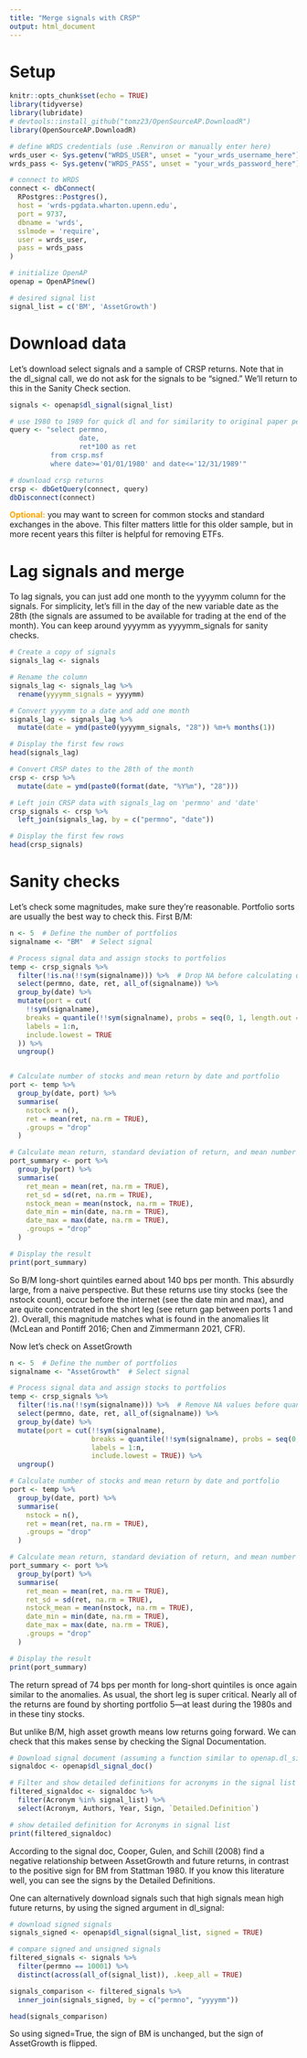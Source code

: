 ```yaml
---
title: "Merge signals with CRSP"
output: html_document
---
```


# Setup

```r
knitr::opts_chunk$set(echo = TRUE)
library(tidyverse)
library(lubridate)
# devtools::install_github("tomz23/OpenSourceAP.DownloadR")
library(OpenSourceAP.DownloadR)

# define WRDS credentials (use .Renviron or manually enter here)
wrds_user <- Sys.getenv("WRDS_USER", unset = "your_wrds_username_here")
wrds_pass <- Sys.getenv("WRDS_PASS", unset = "your_wrds_password_here")

# connect to WRDS
connect <- dbConnect(
  RPostgres::Postgres(),
  host = 'wrds-pgdata.wharton.upenn.edu',
  port = 9737,
  dbname = 'wrds',
  sslmode = 'require',
  user = wrds_user,  
  pass = wrds_pass
)

# initialize OpenAP
openap = OpenAP$new()

# desired signal list
signal_list = c('BM', 'AssetGrowth')
```

# Download data

Let's download select signals and a sample of CRSP returns. Note that in the dl_signal call, we do not ask for the signals to be "signed." We'll return to this in the Sanity Check section.

```r
signals <- openap$dl_signal(signal_list)
```

```r
# use 1980 to 1989 for quick dl and for similarity to original paper periods
query <- "select permno, 
                 date, 
                 ret*100 as ret 
          from crsp.msf
          where date>='01/01/1980' and date<='12/31/1989'"

# download crsp returns
crsp <- dbGetQuery(connect, query)
dbDisconnect(connect)
```

[Optional:]{style="color: orange; font-weight: bold;"} you may want to screen for common stocks and standard exchanges in the above. This filter matters little for this older sample, but in more recent years this filter is helpful for removing ETFs.

# Lag signals and merge

To lag signals, you can just add one month to the yyyymm column for the signals. For simplicity, let's fill in the day of the new variable date as the 28th (the signals are assumed to be available for trading at the end of the month). You can keep around yyyymm as yyyymm_signals for sanity checks.

```r
# Create a copy of signals
signals_lag <- signals 

# Rename the column
signals_lag <- signals_lag %>%
  rename(yyyymm_signals = yyyymm)

# Convert yyyymm to a date and add one month
signals_lag <- signals_lag %>%
  mutate(date = ymd(paste0(yyyymm_signals, "28")) %m+% months(1))

# Display the first few rows
head(signals_lag)
```

```r
# Convert CRSP dates to the 28th of the month
crsp <- crsp %>%
  mutate(date = ymd(paste0(format(date, "%Y%m"), "28")))

# Left join CRSP data with signals_lag on 'permno' and 'date'
crsp_signals <- crsp %>%
  left_join(signals_lag, by = c("permno", "date"))

# Display the first few rows
head(crsp_signals)
```

# Sanity checks

Let's check some magnitudes, make sure they're reasonable. Portfolio sorts are usually the best way to check this. First B/M:

```r
n <- 5  # Define the number of portfolios
signalname <- "BM"  # Select signal

# Process signal data and assign stocks to portfolios
temp <- crsp_signals %>%
  filter(!is.na(!!sym(signalname))) %>%  # Drop NA before calculating quantiles
  select(permno, date, ret, all_of(signalname)) %>%
  group_by(date) %>%
  mutate(port = cut(
    !!sym(signalname), 
    breaks = quantile(!!sym(signalname), probs = seq(0, 1, length.out = n + 1), na.rm = TRUE), 
    labels = 1:n, 
    include.lowest = TRUE
  )) %>%
  ungroup()


# Calculate number of stocks and mean return by date and portfolio
port <- temp %>%
  group_by(date, port) %>%
  summarise(
    nstock = n(),
    ret = mean(ret, na.rm = TRUE),
    .groups = "drop"
  )

# Calculate mean return, standard deviation of return, and mean number of stocks by portfolio
port_summary <- port %>%
  group_by(port) %>%
  summarise(
    ret_mean = mean(ret, na.rm = TRUE),
    ret_sd = sd(ret, na.rm = TRUE),
    nstock_mean = mean(nstock, na.rm = TRUE),
    date_min = min(date, na.rm = TRUE),
    date_max = max(date, na.rm = TRUE),
    .groups = "drop"
  )

# Display the result
print(port_summary)

```

So B/M long-short quintiles earned about 140 bps per month. This absurdly large, from a naive perspective. But these returns use tiny stocks (see the nstock count), occur before the internet (see the date min and max), and are quite concentrated in the short leg (see return gap between ports 1 and 2). Overall, this magnitude matches what is found in the anomalies lit (McLean and Pontiff 2016; Chen and Zimmermann 2021, CFR).

Now let's check on AssetGrowth

```r
n <- 5  # Define the number of portfolios
signalname <- "AssetGrowth"  # Select signal

# Process signal data and assign stocks to portfolios
temp <- crsp_signals %>%
  filter(!is.na(!!sym(signalname))) %>%  # Remove NA values before quantile calculation
  select(permno, date, ret, all_of(signalname)) %>%
  group_by(date) %>%
  mutate(port = cut(!!sym(signalname), 
                    breaks = quantile(!!sym(signalname), probs = seq(0, 1, length.out = n + 1), na.rm = TRUE), 
                    labels = 1:n, 
                    include.lowest = TRUE)) %>%
  ungroup()

# Calculate number of stocks and mean return by date and portfolio
port <- temp %>%
  group_by(date, port) %>%
  summarise(
    nstock = n(),
    ret = mean(ret, na.rm = TRUE),
    .groups = "drop"
  )

# Calculate mean return, standard deviation of return, and mean number of stocks by portfolio
port_summary <- port %>%
  group_by(port) %>%
  summarise(
    ret_mean = mean(ret, na.rm = TRUE),
    ret_sd = sd(ret, na.rm = TRUE),
    nstock_mean = mean(nstock, na.rm = TRUE),
    date_min = min(date, na.rm = TRUE),
    date_max = max(date, na.rm = TRUE),
    .groups = "drop"
  )

# Display the result
print(port_summary)
```

The return spread of 74 bps per month for long-short quintiles is once again similar to the anomalies. As usual, the short leg is super critical. Nearly all of the returns are found by shorting portfolio 5---at least during the 1980s and in these tiny stocks.

But unlike B/M, high asset growth means low returns going forward. We can check that this makes sense by checking the Signal Documentation.

```r
# Download signal document (assuming a function similar to openap.dl_signal_doc exists)
signaldoc <- openap$dl_signal_doc()

# Filter and show detailed definitions for acronyms in the signal list
filtered_signaldoc <- signaldoc %>%
  filter(Acronym %in% signal_list) %>%
  select(Acronym, Authors, Year, Sign, `Detailed.Definition`)

# show detailed definition for Acronyms in signal list
print(filtered_signaldoc)
```

According to the signal doc, Cooper, Gulen, and Schill (2008) find a negative relationship between AssetGrowth and future returns, in contrast to the positive sign for BM from Stattman 1980. If you know this literature well, you can see the signs by the Detailed Definitions.

One can alternatively download signals such that high signals mean high future returns, by using the signed argument in dl_signal:

```r
# download signed signals
signals_signed <- openap$dl_signal(signal_list, signed = TRUE)
```

```r
# compare signed and unsigned signals
filtered_signals <- signals %>%
  filter(permno == 10001) %>%
  distinct(across(all_of(signal_list)), .keep_all = TRUE)

signals_comparison <- filtered_signals %>%
  inner_join(signals_signed, by = c("permno", "yyyymm"))

head(signals_comparison)
```

So using signed=True, the sign of BM is unchanged, but the sign of AssetGrowth is flipped.
